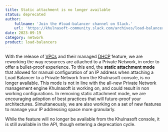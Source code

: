 ```yaml
---
title: Static attachment is no longer available
status: deprecated
author:
    fullname: 'Join the #load-balancer channel on Slack.'
    url: 'https://khulnasoft-community.slack.com/archives/load-balancer'
date: 2023-09-19
category: network
product: load-balancers
---
```


With the release of [VPCs](/network/vpc/concepts/#vpc) and their managed [DHCP](/network/vpc/concepts/#dhcp) feature, we are reworking the way resources are attached to a Private Network, in order to offer a bullet-proof experience. To this end, the **static attachment mode** that allowed for manual configuration of an IP address when attaching a Load Balancer to a Private Network from the Khulnasoft console, is no longer available. This mode is not in line with the all-new Private Network management engine Khulnasoft is working on, and could result in non working configurations. In removing static attachment mode, we are encouraging adoption of best practices that will future-proof your architectures. Simultaneously, we are also working on a set of new features to manage your IP addressing space more granularly.

While the feature will no longer be available from the Khulnasoft console, it is still available in the API, though entering a deprecation cycle.

